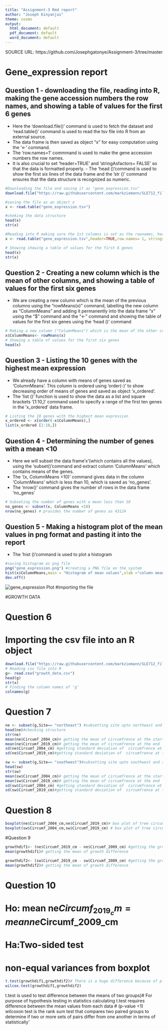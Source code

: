 ```yaml
---
title: "Assignment-3 Rmd report"
author: "Joseph Kinyanjui"
theme: cosmo
output:
  html_document: default
  pdf_document: default
  word_document: default
---
```

SOURCE URL: https://github.com/Josephgatonye/Assignment-3/tree/master

# **Gene_expression report**

## Question 1 - downloading the file, reading into R, making the gene accession numbers the row names, and showing a table of values for the first 6 genes
- Here the 'download.file()' command is used to fetch the dataset and 'read.table()' command  is used to read the tsv file into R from an external source.
- The data frame is then saved as object "x" for easy computation using the '<-' command.
- The 'row.names=1' commmand is used to make the gene accession numbers the row names.
- It is also crucial to set 'header=TRUE' and 'stringAsfactors= FALSE' so that the data is formatted properly. - The 'head ()'command is used to show the first six lines of the data frame and the 'str ()' command ensures that the data structure is recognized as numeric. 
```r
#Downloading the file and saving it as "gene_expression.tsv"
download.file("https://raw.githubusercontent.com/markziemann/SLE712_files/master/bioinfo_asst3_part1_files/gene_expression.tsv",destfile = "gene_expression.tsv") 

#saving the file as an object x
x <- read.table("gene_expression.tsv") 

#cheking the data structure
head(x) 
str(x) 

#Reading into R making sure the 1st columns is set as the rownames, headers are recognized an only first 6 genes are shown
x <- read.table("gene_expression.tsv",header=TRUE,row.names= 1, stringsAsFactors = FALSE)

# Showing showing a table of values for the first 6 genes
head(x)
str(x)
```
## Question 2 - Creating a new column which is the mean of other columns, and showing a table of values for the first six genes 
- We are creating a new column which is the mean of the previous columns using the "rowMeans(x)" command, labelling the new column as "ColumnMeans" and adding it permanently into the data frame "x" using the "$" command and the "<-" command and showing the table of values for the first six genes using the 'head ()' command 
```r
# Making a new column ("ColumnMeans") which is the mean of the other columns
x$ColumnMeans<- rowMeans(x)
# Showing a table of values for the first six genes
head(x)
```
## Question 3 - Listing the 10 genes with the highest mean expression
- We already have a column with means of genes saved as 'ColumnMeans'. This column is ordered using 'order(-)' to show decreasing order of means of genes and saved as object 'x_ordered'.
- The 'list ()' function is used to show the data as a list and square brackets '[1:10,]' command used to specify a range of the first ten genes in the 'x_ordered' data frame.
```r
# Listing the 10 genes with the highest mean expression
x_ordered <- x[order(-x$ColumnMeans),]
list(x_ordered [1:10,])
```
## Question 4 - Determining the number of genes with a mean <10
- Here we will subset the data frame'x'(which contains all the values), using the 'subset()'command and extract column 'ColumnMeans' which contains means of the genes.
- The '(x, ColumnMeans <10)' command gives data in the column 'ColumnMeans' which is less than 10, which is saved as 'no_genes'.
- The 'nrow()' command gives the number of rows in the data frame 'no_genes'

```r
# Subseting the number of genes with a mean less than 10
no_genes <- subset(x, ColumnMeans <10)
nrow(no_genes) # provides the number of genes as 43124
```
## Question 5 - Making a histogram plot of the mean values in png format and pasting it into the report
- The 'hist ()'command is used to plot a histogram 
```r
#saving histogram as png file
png("gene_expression.png") #creating a PNG file on the system
hist(x$ColumnMeans,main = "Histogram of mean values",xlab ="column means")
dev.off()
```

![](gene_expression.png "gene_expression Plot") #importing the file

#GROWTH DATA

# Question 6 
# Importing the csv file into an R object
```r
download.file("https://raw.githubusercontent.com/markziemann/SLE712_files/master/bioinfo_asst3_part1_files/growth_data.csv",destfile = "growth_data.csv")
# Reading csv file into R
g<- read.csv("growth_data.csv")
head(g)
str(x)
# Finding the column names of 'g'
colnames(g)
```

# Question 7
```r
ne <- subset(g,Site== "northeast") #subsetting site upto northeast and saving as ne
head(ne)#checking structure
str(ne)
mean(ne$Circumf_2004_cm)# getting the mean of circumfrence at the start
mean(ne$Circumf_2019_cm)# getting the mean of circumfrence at the end
sd(ne$Circumf_2004_cm) #getting standard deviation of  circumfrence at the start
sd(ne$Circumf_2019_cm)#getting standard deviation of  circumfrence at the end

sw <- subset(g,Site== "southwest")#subsetting site upto southwest and saving as sw
head(sw)
str(sw)
mean(sw$Circumf_2004_cm)# getting the mean of circumfrence at the start
mean(sw$Circumf_2019_cm)# getting the mean of circumfrence at the end
sd(sw$Circumf_2004_cm) #getting standard deviation of  circumfrence at the start
sd(sw$Circumf_2019_cm)#getting standard deviation of  circumfrence at the end
```

# Question 8
```r
boxplot(ne$Circumf_2004_cm,ne$Circumf_2019_cm)# box plot of tree circumference at the start and end of the study at north west 
boxplot(sw$Circumf_2004_cm,sw$Circumf_2019_cm) # box plot of tree circumference at the start and end of the study at south east
```

#Question 9
```r
growthdif1<- (ne$Circumf_2019_cm - ne$Circumf_2009_cm) #getting the growth difference over 10 years(2009$2019) @ North east
mean(growthdif1)# getting the mean of growth difference

growthdif2<- (sw$Circumf_2019_cm - sw$Circumf_2009_cm) #getting the growth difference over 10 years(2009$2019) @ south west
mean(growthdif2)# getting the mean of growth difference
```

# Question 10
# Ho: mean ne$Circumf_2019_cm = mean ne$Circumf_2009_cm 
# Ha:Two-sided test
# non-equal variances from boxplot
```r
t.test(growthdif1,growthdif2)# There is a huge difference because of p-value < 1
wilcox.test(growthdif1,growthdif2)
```
t.test is used to test difference between the means of two groups)# For purpose of hypothesis testing in statistics
calculating t.test requires difference between the mean values from each data  # (p-value <1)                                                                                                                                       
wilcoxon test is  the rank sum test that compares two paired groups to determine if two or more sets of pairs differ from one another in terms of statistically'

